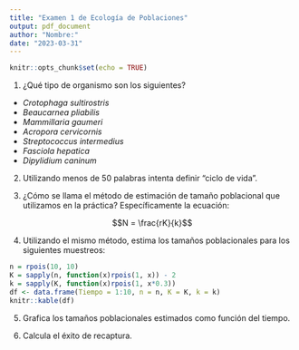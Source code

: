 ```yaml
---
title: "Examen 1 de Ecología de Poblaciones"
output: pdf_document
author: "Nombre:"
date: "2023-03-31"
---
```


```r
knitr::opts_chunk$set(echo = TRUE)
```

1. ¿Qué tipo de organismo son los siguientes?

- *Crotophaga sultirostris*
- *Beaucarnea pliabilis*
- *Mammillaria gaumeri*
- *Acropora cervicornis*
- *Streptococcus intermedius*
- *Fasciola hepatica*
- *Dipylidium caninum*

2. Utilizando menos de 50 palabras intenta definir "ciclo de vida".

3. ¿Cómo se llama el método de estimación de tamaño poblacional que utilizamos en la práctica? Específicamente la ecuación:

$$N = \frac{rK}{k}$$

4. Utilizando el mismo método, estima los tamaños poblacionales para los siguientes muestreos:

```r
n = rpois(10, 10)
K = sapply(n, function(x)rpois(1, x)) - 2
k = sapply(K, function(x)rpois(1, x*0.3))
df <- data.frame(Tiempo = 1:10, n = n, K = K, k = k)
knitr::kable(df)
```

5. Grafica los tamaños poblacionales estimados como función del tiempo.

6. Calcula el éxito de recaptura.
